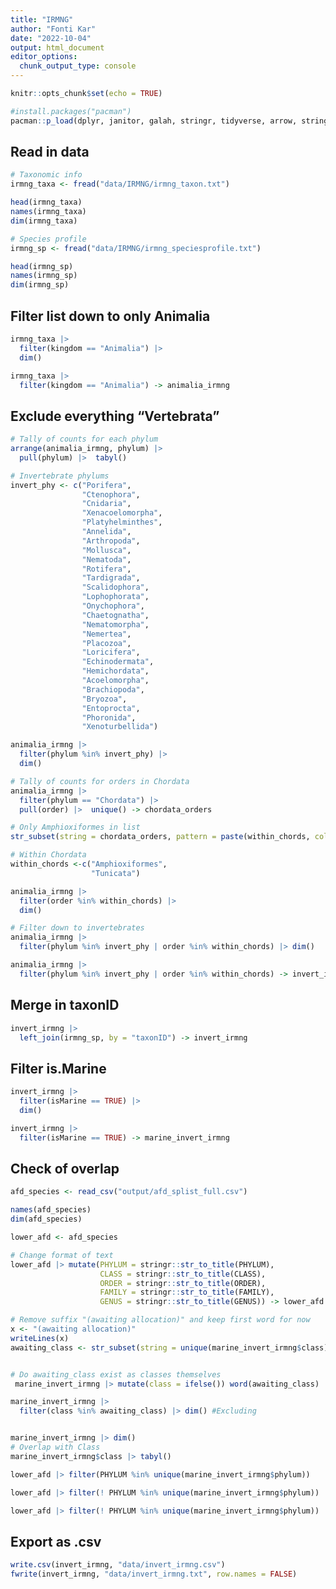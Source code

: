 ```yaml
---
title: "IRMNG"
author: "Fonti Kar"
date: "2022-10-04"
output: html_document
editor_options: 
  chunk_output_type: console
---
```


```r
knitr::opts_chunk$set(echo = TRUE)
```

```r
#install.packages("pacman")
pacman::p_load(dplyr, janitor, galah, stringr, tidyverse, arrow, stringr, data.table)
```

## Read in data

```r
# Taxonomic info
irmng_taxa <- fread("data/IRMNG/irmng_taxon.txt")

head(irmng_taxa)
names(irmng_taxa)
dim(irmng_taxa)

# Species profile
irmng_sp <- fread("data/IRMNG/irmng_speciesprofile.txt")

head(irmng_sp)
names(irmng_sp)
dim(irmng_sp)

```

## Filter list down to only Animalia 

```r
irmng_taxa |> 
  filter(kingdom == "Animalia") |> 
  dim()

irmng_taxa |> 
  filter(kingdom == "Animalia") -> animalia_irmng
```

## Exclude everything "Vertebrata"

```r
# Tally of counts for each phylum
arrange(animalia_irmng, phylum) |> 
  pull(phylum) |>  tabyl()

# Invertebrate phylums
invert_phy <- c("Porifera",
                "Ctenophora",
                "Cnidaria", 
                "Xenacoelomorpha", 
                "Platyhelminthes",
                "Annelida",
                "Arthropoda",
                "Mollusca",
                "Nematoda",
                "Rotifera",
                "Tardigrada",
                "Scalidophora",
                "Lophophorata",
                "Onychophora",
                "Chaetognatha",
                "Nematomorpha",
                "Nemertea",
                "Placozoa",
                "Loricifera",
                "Echinodermata",
                "Hemichordata",
                "Acoelomorpha", 
                "Brachiopoda",
                "Bryozoa", 
                "Entoprocta", 
                "Phoronida", 
                "Xenoturbellida") 

animalia_irmng |> 
  filter(phylum %in% invert_phy) |> 
  dim()

# Tally of counts for orders in Chordata
animalia_irmng |> 
  filter(phylum == "Chordata") |> 
  pull(order) |>  unique() -> chordata_orders

# Only Amphioxiformes in list
str_subset(string = chordata_orders, pattern = paste(within_chords, collapse = "|"), )

# Within Chordata
within_chords <-c("Amphioxiformes",
                  "Tunicata")

animalia_irmng |> 
  filter(order %in% within_chords) |> 
  dim()

# Filter down to invertebrates
animalia_irmng |> 
  filter(phylum %in% invert_phy | order %in% within_chords) |> dim()

animalia_irmng |> 
  filter(phylum %in% invert_phy | order %in% within_chords) -> invert_irmng
```

## Merge in taxonID

```r
invert_irmng |> 
  left_join(irmng_sp, by = "taxonID") -> invert_irmng
```

## Filter is.Marine

```r
invert_irmng |> 
  filter(isMarine == TRUE) |> 
  dim() 

invert_irmng |> 
  filter(isMarine == TRUE) -> marine_invert_irmng
```

## Check of overlap

```r
afd_species <- read_csv("output/afd_splist_full.csv")

names(afd_species)
dim(afd_species)

lower_afd <- afd_species

# Change format of text
lower_afd |> mutate(PHYLUM = stringr::str_to_title(PHYLUM),
                    CLASS = stringr::str_to_title(CLASS),
                    ORDER = stringr::str_to_title(ORDER),
                    FAMILY = stringr::str_to_title(FAMILY),
                    GENUS = stringr::str_to_title(GENUS)) -> lower_afd

# Remove suffix "(awaiting allocation)" and keep first word for now
x <- "(awaiting allocation)"
writeLines(x)
awaiting_class <- str_subset(string = unique(marine_invert_irmng$class), pattern = x) 


# Do awaiting_class exist as classes themselves
 marine_invert_irmng |> mutate(class = ifelse()) word(awaiting_class) 

marine_invert_irmng |> 
  filter(class %in% awaiting_class) |> dim() #Excluding


marine_invert_irmng |> dim()
# Overlap with Class
marine_invert_irmng$class |> tabyl()

lower_afd |> filter(PHYLUM %in% unique(marine_invert_irmng$phylum)) 

lower_afd |> filter(! PHYLUM %in% unique(marine_invert_irmng$phylum)) |> dim()

lower_afd |> filter(! PHYLUM %in% unique(marine_invert_irmng$phylum)) |> pull(PHYLUM)

```


## Export as .csv

```r
write.csv(invert_irmng, "data/invert_irmng.csv")
fwrite(invert_irmng, "data/invert_irmng.txt", row.names = FALSE)
```



